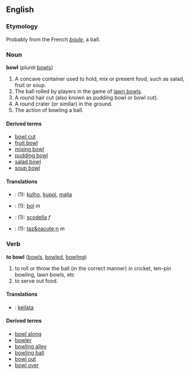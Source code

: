 ==English==
===Etymology===
Probably from the French ''[[boule]]'', a ball.

===Noun===
'''bowl''' (''plural'' [[bowls]])

# A concave container used to hold, mix or present food, such as salad, fruit or soup.
# The ball rolled by players in the game of [[lawn bowls]].
# A round hair cut (also known as pudding bowl or bowl cut).
# A round crater (or similar) in the ground.
# The action of bowling a ball.

====Derived terms====
*[[bowl cut]]<!-- a hairstyle; may be hyphenated -->
*[[fruit bowl]]
*[[mixing bowl]]
*[[pudding bowl]]
*[[salad bowl]]
*[[soup bowl]]

====Translations====
*{{msg:fi}}: (1): [[kulho]], [[kuppi]], [[malja]]
*{{msg:fr}}: (1): [[bol]] ''m''
*{{msg:it}}: (1): [[scodella]] ''f''
*{{msg:es}}: (1): [[taz&oacute;n]] ''m''

===Verb===
'''to bowl''' ([[bowls]], [[bowled]], [[bowling]])

# to roll or throw the ball (in the correct manner) in cricket, ten-pin bowling, lawn bowls, etc
# to serve out food.

====Translations====
*{{msg:fi}}: [[keilata]]

====Derived terms====
*[[bowl along]]
*[[bowler]]
*[[bowling alley]]
*[[bowling ball]]
*[[bowl out]]
*[[bowl over]]